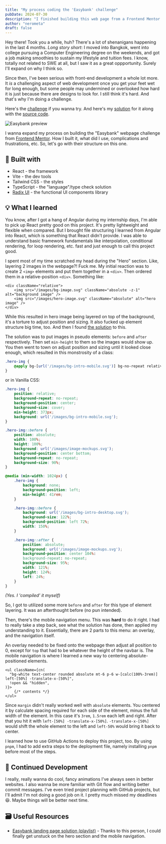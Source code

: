 ```yaml
---
title: "My process coding the 'Easybank' challenge"
pubDate: 2024-07-30
description: "I finished building this web page from a Frontend Mentor challenge, so here's my process on it."
author: "nerometa"
draft: false 
---
```


Hey there! Took you a while, huh? There's a lot of shenanigans happening in the last 4 months. *Long story short*: I moved into Bangkok, went into college pursuing a Computer Engineering degree on the weekends, and got a job making smoothies to sustain my lifestyle and tuition fees. I know, totally not related to SWE at all, but I saw it as a great oppportunity. Surely I'll expand on why I think so.

Since then, I've been serious with front-end development a whole lot more. It *is* a challenging aspect of web development once you get your feet wet for long enough, but some people may undermined or overlooked how hard it is just because there are designs to look for. I still think it's hard. And that's why I'm doing a challenge.

Here's the [challenge](https://www.frontendmentor.io/challenges/easybank-landing-page-WaUhkoDN) if you wanna try. And here's my [solution](https://nerometa.github.io/easybank/) for it along with the [source code](https://github.com/nerometa/easybank).

<img src="/images/easybank-preview.png" alt="Easybank preview" />

I wanna expand my process on building the "Easybank" webpage challenge from [Frontend Mentor](https://frontendmentor.io). How I built it, what did I use, complications and frustrations, etc. So, let's go with their structure on this one.

## 🔧 Built with

- React - the framework
- Vite - the dev tools
- Tailwind CSS - the styles
- TypeScript - the "language"/type check solution
- [Radix UI](https://www.radix-ui.com/) - the functional UI components library

## 💡 What I learned

You know, after I got a hang of Angular during my internship days, I'm able to pick up React pretty good on this project. It's pretty lightweight and flexible when compared. But I brought file structuring I learned from Angular into React, which is something that React didn't provide. I was able to understand basic framework fundamentals like interpolation, conditional rendering, for loop rendering, etc. fast and just enough to call this project good.

I spent most of my time scratched my head during the "Hero" section. Like, layering 2 images in the webpage?! Fuck me. My initial reaction was to create 2 `<img>` elements and put them together in a `<div>`. Then ordered them in a relative-position `<div>`. Something like:

```tsx
<div className="relative">
	<img src="/images/bg-image.svg" className="absolute -z-1" alt="background image" />
	<img src="/images/hero-image.svg" className="absolute" alt="hero image" />
</div>
```

While this resulted in hero image being layered on top of the background, it's a torture to adjust position and sizing. It also fucked up element structure big time, too. And then I found [the solution](https://www.youtube.com/playlist?list=PLUWqFDiirlsuYscECzks6zIZWr_Cfcx9k) to this.

The solution was to put images in pseudo elements: `before` and `after` respectively. Then set `min-height` to them so the images would show up. You then went to town on adjust position and sizing until it looked close enough, which resulted in this monstrosity of a class:

```css
.hero-img {
    @apply bg-[url('/images/bg-intro-mobile.svg')] bg-no-repeat relative bg-center bg-cover min-h-[373px] before:bg-[url('/images/image-mockups.png')] before:size-full before:absolute before:bg-[center_bottom] before:bg-no-repeat before:bg-[length:90%] lg:bg-none lg:before:bg-[url('/images/bg-intro-desktop.svg')] lg:after:bg-[url('/images/image-mockups.png')] lg:after:absolute lg:before:bg-[length:122%] lg:before:bg-[left_72%] lg:after:bg-[center_104%] lg:after:bg-no-repeat lg:after:bg-[length:95%] lg:after:w-[121%] lg:after:h-[124%] lg:after:left-[24%] lg:bg-left lg:before:w-[150%] lg:min-h-[41rem]
}
```

or in Vanilla CSS:

```css
.hero-img {
	position: relative;
	background-repeat: no-repeat;
	background-position: center;
	background-size: cover;
	min-height: 373px;
	background: url('/images/bg-intro-mobile.svg');
}

.hero-img::before {
	position: absolute;
	width: 100%;
	height: 100%;
	background: url('/images/image-mockups.svg');
	background-position: center bottom;
	background-repeat: no-repeat;
	background-size: 90%;
}

@media (min-width: 1024px) {
	.hero-img {
		background: none;
		background-position: left;
		min-height: 41rem;
	}

	.hero-img::before {
		background: url('/images/bg-intro-desktop.svg');
		background-size: 122%;
		background-position: left 72%;
		width: 150%;
	}

	.hero-img::after {
		position: absolute;
		background: url('/images/image-mockups.svg');
		background-position: center 104%:
		background-repeat: no-repeat;
		background-size: 95%;
		width: 121%;
		height: 124%;
		left: 24%;
	}
}
```

*(Yes. I 'compiled' it myself)*

So, I got to utilized some more `before` and `after` for this type of element layering. It was an afterthought before (no pun intended).

Then, there's the mobile navigation menu. This was **hard** to do it right. I had to really take a step back, see what the solution has done, then applied my understanding to it. Essentially, there are 2 parts to this menu: an overlay, and the navigation itself.

An overlay needed to be fixed onto the webpage then adjust all position to 0, except for `top` that had to be whatever the height of the navbar is. The mobile navigation is where I learned a new way to centering absolute-positioned elements.

```tsx
<ul className={cn(
  "bg-white text-center rounded absolute mt-6 p-6 w-[calc(100%-3rem)] left-[50%] -translate-x-[50%]",
  !open && "hidden",
)}>
	{/* contents */}
</ul>
```
Since `margin` didn't really worked well with `absolute` elements. You centered it by calculate spacing required for each side of the element, minus the full width of the element. In this case it's `3rem`, `1.5rem` each left and right. After that you hit it with `left-[50%] -translate-x-[50%]`. `-translate-x-[50%]` would shift the whole element to the left and `left-50%` would bring it back to center.

I learned how to use GitHub Actions to deploy this project, too. By using `pnpm`, I had to add extra steps to the deployment file, namely installing `pnpm` before most of the steps.

## 🏃 Continued Development

I really, really wanna do cool, fancy animations I've always seen in better websites. I also wanna be more familiar with Git flow and writing better commit messages. I've even tried project planning with GitHub projects, but I'll admit I'm not doing a good job on it. I pretty much missed my deadlines 😆. Maybe things will be better next time.

## 🗃️ Useful Resources

- [Easybank landing page solution (playlist)](https://www.youtube.com/playlist?list=PLUWqFDiirlsuYscECzks6zIZWr_Cfcx9k) - Thanks to this person, I could finally get unstuck on the hero section and the mobile navigation. 
